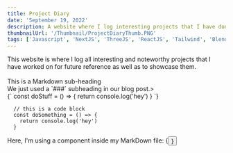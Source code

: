 ```yaml
---
title: Project Diary
date: 'September 19, 2022'
description: A website where I log interesting projects that I have done for future reference as well as to showcase them
thumbnailUrl: '/Thumbnail/ProjectDiaryThumb.PNG'
tags: ['Javascript', 'NextJS', 'ThreeJS', 'ReactJS', 'Tailwind', 'Blender']
---
```


<div>
  This website is where I log all interesting and noteworthy 
  projects that I have worked on for future reference as well as 
  to showcase them.
</div>

<br/>

<div className='text-lg'>This is a Markdown sub-heading</div>
<div>We just used a `###` subheading in our blog post.></div>

<SyntaxHighlighter language="javascript">
  {`
    const doStuff = () => {
      return console.log('hey')
    }
  `}
</SyntaxHighlighter>

```
  // this is a code block
  const doSomething = () => {
    return console.log('hey')
  }
```

<div>Here, I'm using a component inside my MarkDown file: {<Button text={"Click me"}/>}</div>
